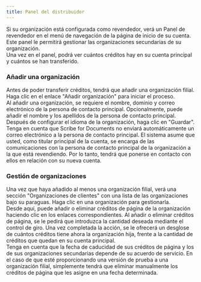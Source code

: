 ```yaml
---
title: Panel del distribuidor
---
```



Si su organización está configurada como revendedor, verá un Panel de revendedor en el menú de navegación de la página de inicio de su cuenta. Este panel le permitirá gestionar las organizaciones secundarias de su organización.  
Una vez en el panel, podrá ver cuántos créditos hay en su cuenta principal y cuántos se han transferido.

### Añadir una organización

Antes de poder transferir créditos, tendrá que añadir una organización filial. Haga clic en el enlace "Añadir organización" para iniciar el proceso.  
Al añadir una organización, se requiere el nombre, dominio y correo electrónico de la persona de contacto principal. Opcionalmente, puede añadir el nombre y los apellidos de la persona de contacto principal. Después de configurar el idioma de la organización, haga clic en "Guardar".  
Tenga en cuenta que Scribe for Documents no enviará automáticamente un correo electrónico a la persona de contacto principal. El sistema asume que usted, como titular principal de la cuenta, se encarga de las comunicaciones con la persona de contacto principal de la organización a la que está revendiendo. Por lo tanto, tendrá que ponerse en contacto con ellos en relación con su nueva cuenta.

### Gestión de organizaciones

Una vez que haya añadido al menos una organización filial, verá una sección "Organizaciones de clientes" con una lista de las organizaciones bajo su paraguas. Haga clic en una organización para gestionarla.   
Desde aquí, puede añadir o eliminar créditos de página de la organización haciendo clic en los enlaces correspondientes. Al añadir o eliminar créditos de página, se le pedirá que introduzca la cantidad deseada mediante el control de giro. Una vez completada la acción, se le ofrecerá un desglose de cuántos créditos tiene ahora la organización hija, frente a la cantidad de créditos que quedan en su cuenta principal.  
Tenga en cuenta que la fecha de caducidad de sus créditos de página y los de sus organizaciones secundarias depende de su acuerdo de servicio. En el caso de que esté proporcionando una versión de prueba a una organización filial, simplemente tendrá que eliminar manualmente los créditos de página que les asigne en una fecha determinada.